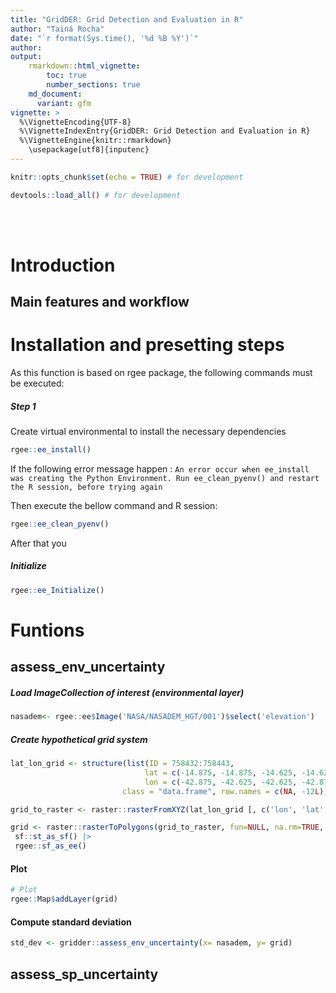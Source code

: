 ```yaml
---
title: "GridDER: Grid Detection and Evaluation in R"
author: "Tainá Rocha"
date: "`r format(Sys.time(), '%d %B %Y')`"
author: 
output:
    rmarkdown::html_vignette:
        toc: true
        number_sections: true
    md_document:
      variant: gfm
vignette: >
  %\VignetteEncoding{UTF-8}
  %\VignetteIndexEntry{GridDER: Grid Detection and Evaluation in R}
  %\VignetteEngine{knitr::rmarkdown}
    \usepackage[utf8]{inputenc}
---
```



```r
knitr::opts_chunk$set(echo = TRUE) # for development
```

```r
devtools::load_all() # for development
```


<br/><br/>

# Introduction

## Main features and workflow


# Installation and presetting steps 

As this function is based on rgee package, the following commands must be executed:

##### Step 1 

Create virtual environmental to install the necessary dependencies

```r
rgee::ee_install()
```

If the following error message happen :
`An error occur when ee_install was creating the Python Environment. Run ee_clean_pyenv() and restart the R session, before trying again`

Then execute the bellow command and R session:

```r
rgee::ee_clean_pyenv()
```

After that you 


##### Initialize

```r
rgee::ee_Initialize()
```

# Funtions

## assess_env_uncertainty 


##### Load ImageCollection of interest (environmental layer)

```r
nasadem<- rgee::ee$Image('NASA/NASADEM_HGT/001')$select('elevation')
```



##### Create hypothetical grid system

```r
lat_lon_grid <- structure(list(ID = 758432:758443,
                              lat = c(-14.875, -14.875, -14.625, -14.625, -14.875, -14.875, -14.625, -14.625, -14.375, -14.375, -14.125, -14.125),
                              lon = c(-42.875, -42.625, -42.625, -42.875, -42.375, -42.125, -42.125, -42.375, -42.375, -42.125, -42.125, -42.375)),
                         class = "data.frame", row.names = c(NA, -12L))

grid_to_raster <- raster::rasterFromXYZ(lat_lon_grid [, c('lon', 'lat', 'ID')], crs = '+proj=longlat +datum=WGS84 +no_defs')

grid <- raster::rasterToPolygons(grid_to_raster, fun=NULL, na.rm=TRUE, dissolve=FALSE) |>
 sf::st_as_sf() |>
 rgee::sf_as_ee()

```

#### Plot 

```r
# Plot
rgee::Map$addLayer(grid)

```

#### Compute standard deviation
```r
std_dev <- gridder::assess_env_uncertainty(x= nasadem, y= grid)
```
 

                      

## assess_sp_uncertainty
